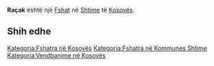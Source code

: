{{Fshat në Kosovës
 | Emri                = Raçak
| sqi_N_name = Raçak
| sqi_N_FULL_NAME_RO = Raçak
| sqi_N_FULL_NAME_ND_RO = Racak
| sqi_N_SORT_NAME_RG = RACAK
| sqi_N_FULL_NAME_RG = Raçak
| sqi_N_FULL_NAME_ND_RG = Racak
| sqi_V_name = Reçak
| sqi_V_FULL_NAME_RO = Reçak
| sqi_V_FULL_NAME_ND_RO = Recak
| sqi_V_SORT_NAME_RG = RECAK
| sqi_V_FULL_NAME_RG = Reçak
| sqi_V_FULL_NAME_ND_RG = Recak
| srp_N_name = Račak
| srp_N_FULL_NAME_RO = Račak
| srp_N_FULL_NAME_ND_RO = Racak
| srp_N_SORT_NAME_RG = RACAK
| srp_N_FULL_NAME_RG = Račak
| srp_N_FULL_NAME_ND_RG = Racak
| srp_NS_name = Рачак
| srp_NS_FULL_NAME_RO = Рачак
| srp_NS_FULL_NAME_ND_RO = Рачак
| srp_NS_SORT_NAME_RG = РАЧАК
| srp_NS_FULL_NAME_RG = Рачак
| srp_NS_FULL_NAME_ND_RG = Рачак

 | Emri (Rasa dhanore) = 
 | Figura              = 
 | Shteti              = Kosovo
 | Komuna              = Shtime
 | Kodi postar         = 
 | Sipërfaqja          = 

 | Popullsia           = 

 | Regj. i popullsisë  = 
 | Dend. e popullsisë  = 
 | Faqja zyrtare       = 
 <!--- Koordinatat ----> 
 | Gjerësia            = 42.429444
 | Gjatësia            = 21.016389
 | Lartësia            = 
}}
'''Raçak''' është një [[Fshat]] në [[Shtime]] të [[Kosovës]].

<!-- == Gjeografia == -->
<!-- == Historia == -->
<!-- == Demografia == -->
== Shih edhe ==
{{Komuna Shtime}}
{{Kosovo-Administrata-Cung}}

[[Kategoria:Fshatra në Kosovës]]
[[Kategoria:Fshatra në Kommunes Shtime]]
[[Kategoria:Vendbanime në Kosovës]]